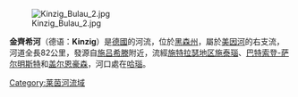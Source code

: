 [[Image:Kinzig_Bulau_2.jpg|right]]

{{Coord|50|7|46|N|8|54|8|E|region:DE|display=title}}

'''金齊希河'''（德语：'''Kinzig'''）是[[德國|德國]]的河流，位於[[黑森州|黑森州]]，屬於[[美因河|美因河]]的右支流，河道全長82公里，發源自[[施吕希滕|施吕希滕]]附近，流經[[施特拉瑟地区施泰瑙|施特拉瑟地区施泰瑙]]、[[巴特索登-萨尔明斯特|巴特索登-萨尔明斯特]]和[[盖尔恩豪森|盖尔恩豪森]]，河口處在[[哈瑙|哈瑙]]。

{{Authority control}}
{{Germany-geo-stub}}
[[Category:莱茵河流域|Category:莱茵河流域]]
